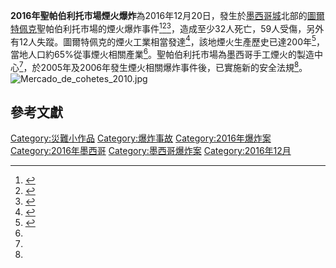 {{Infobox event
| title=2016年聖帕伯利托市場煙火爆炸
| image=
| caption=
| date=20 December 2016年12月20日<ref name="mirror" /><ref name="mirror">{{Cite news|url=http://www.mirror.co.uk/news/world-news/massive-fireworks-explosion-mexican-market-9493185|title=Massive fireworks explosion in Mexico leaves 27 dead and dozens injured|last=Kitching|first=Chris|date=2016-12-20|work=|newspaper=''Mirror''|access-date=2016-12-21|archive-date=2017-09-12|archive-url=https://web.archive.org/web/20170912234522/http://www.mirror.co.uk/news/world-news/massive-fireworks-explosion-mexican-market-9493185|dead-url=no}}</ref>
| time=~1500 [[北美中部时区|CST]] (2100 [[Coordinated_Universal_Time|UTC]])<ref name="mirror" />
| venue=聖帕伯利托市場<ref name="guardian" />
| place=[[墨西哥|墨西哥]][[墨西哥州|墨西哥州]][[圖爾特佩克|圖爾特佩克]]<ref name="guardian" />
| duration=
| coordinates=
| type=煙火爆炸<ref name="guardian" />
| cause= 可能為火藥爆炸<ref name="IBTlive">{{Cite news|url=http://www.ibtimes.com/mexico-explosion-video-photos-deaths-injuries-reported-tultepec-fireworks-market-2463433|title=Mexico Explosion Video And Photos: Deaths, Injuries Reported At Tultepec Fireworks Market|date=2016-12-20|newspaper=International Business Times|access-date=2016-12-21|archive-date=2018-02-07|archive-url=https://web.archive.org/web/20180207090331/http://www.ibtimes.com/mexico-explosion-video-photos-deaths-injuries-reported-tultepec-fireworks-market-2463433|dead-url=no}}</ref>| deaths=至少35<ref name="El Universal">{{cite web|title=Suman 32 muertes por explosión en Tultepec|url=http://www.eluniversal.com.mx/articulo/metropoli/cdmx/2016/12/21/suman-32-muertes-por-explosion-en-tultepec|publisher=El Universal|accessdate=21 December 2016|archive-date=2019-05-03|archive-url=https://web.archive.org/web/20190503213826/https://www.eluniversal.com.mx/articulo/metropoli/cdmx/2016/12/21/suman-32-muertes-por-explosion-en-tultepec|dead-url=no}}</ref>
| injuries=至少59<ref name="Velázquez">{{cite web|last1=Velázquez|first1=César|title=Suman 32 muertos por explosión en Tultepec|url=http://www.milenio.com/estados/muertos-aumenta-tultepec-explosion-estado_de_mexico-pirotecnia-milenio-noticias_0_869913130.html|publisher=Milenio|accessdate=21 December 2016|archive-date=2017-10-18|archive-url=https://web.archive.org/web/20171018072427/http://www.milenio.com/estados/muertos-aumenta-tultepec-explosion-estado_de_mexico-pirotecnia-milenio-noticias_0_869913130.html|dead-url=no}}</ref>
| reported missing=12<ref>{{cite web|url=http://www.proceso.com.mx/467197/van-32-muertos-59-heridos-12-desaparecidos-explosion-en-tultepec|title=Van 33 muertos, 58 heridos y 12 desaparecidos por explosión en Tultepec|language=es|work=[[Proceso_(magazine)|Proceso]]|date=21 December 2016|accessdate=22 December 2016|archive-date=2016-12-22|archive-url=https://web.archive.org/web/20161222175427/http://www.proceso.com.mx/467197/van-32-muertos-59-heridos-12-desaparecidos-explosion-en-tultepec|dead-url=no}}</ref>
| url=
}}
{{external media
| float = right
| width = 275px
| video1 = [https://www.theguardian.com/world/video/2016/dec/20/huge-explosion-fireworks-market-mexico-video 墨西哥市場煙火爆炸]，[[衛報|衛報]]。
}}
'''2016年聖帕伯利托市場煙火爆炸'''為2016年12月20日，發生於[[墨西哥城|墨西哥城]]北部的[[圖爾特佩克|圖爾特佩克]]聖帕伯利托市場的煙火爆炸事件<ref name="guardian">{{cite news|url=https://www.theguardian.com/world/2016/dec/20/mexico-fireworks-market-explosion|title=Mexico fireworks market explosion leaves at least 26 dead|publisher=Associated Press|via=''The Guardian''|date=2016-12-20|accessdate=2016-12-20|archive-date=2017-09-12|archive-url=https://web.archive.org/web/20170912234155/https://www.theguardian.com/world/2016/dec/20/mexico-fireworks-market-explosion|dead-url=no}}</ref><ref>{{cite news|url=http://www.bbc.com/news/world-latin-america-38387239|title='Several killed' in Mexico fireworks blast|publisher=BBC News|date=2016-12-20|accessdate=2016-12-20|archive-date=2017-09-13|archive-url=https://web.archive.org/web/20170913045416/http://www.bbc.com/news/world-latin-america-38387239|dead-url=no}}</ref><ref>{{cite news|url=http://www.cnn.com/2016/12/20/americas/mexico-fireworks-explosion/|title=Blast at Mexico fireworks market injures dozens|first=Nelson|last=Quinones|publisher=CNN|date=2016-12-20|accessdate=2016-12-20|archive-date=2017-09-13|archive-url=https://web.archive.org/web/20170913044101/http://www.cnn.com/2016/12/20/americas/mexico-fireworks-explosion/|dead-url=no}}</ref>，造成至少32人死亡，59人受傷，另外有12人失蹤。圖爾特佩克的煙火工業相當發達<ref>{{Cite news|url=https://au.news.yahoo.com/sunday-night/features/a/22228813/festival-of-fire-san-juan-de-dios/#page1|title=Festival of fire: San Juan de Dios|access-date=2016-12-21|archive-url=https://web.archive.org/web/20161221164321/https://au.news.yahoo.com/sunday-night/features/a/22228813/festival-of-fire-san-juan-de-dios/#page1|archive-date=2016-12-21|dead-url=yes}}</ref>，該地煙火生產歷史已達200年<ref name="Gudiño">{{cite web|last1=Gudiño|first1=Alondra Ávila y Alejandra|title=Tultepec: más de 65% de la población depende de la pirotecnia|url=http://www.milenio.com/region/Tultepec-poblacion-depende-pirotecnia_0_869913108.html|website=Milenio|accessdate=21 December 2016|archive-date=2017-09-12|archive-url=https://web.archive.org/web/20170912235303/http://www.milenio.com/region/Tultepec-poblacion-depende-pirotecnia_0_869913108.html|dead-url=no}}</ref>，當地人口約65%從事煙火相關產業<ref name="Gudiño" />。聖帕伯利托市場為墨西哥手工煙火的製造中心<ref name="guardian" />，於2005年及2006年發生煙火相關爆炸事件後，已實施新的安全法規<ref name="mirror" />。
[[File:Mercado_de_cohetes_2010.jpg|thumb]]

==參考文獻==
{{reflist}}

[[Category:災難小作品|Category:災難小作品]]
[[Category:爆炸事故|Category:爆炸事故]]
[[Category:2016年爆炸案|Category:2016年爆炸案]]
[[Category:2016年墨西哥|Category:2016年墨西哥]]
[[Category:墨西哥爆炸案|Category:墨西哥爆炸案]]
[[Category:2016年12月|Category:2016年12月]]